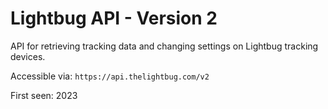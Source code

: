 # Lightbug API  - Version 2

API for retrieving tracking data and changing settings on Lightbug tracking devices.

Accessible via: `https://api.thelightbug.com/v2`

First seen: 2023
